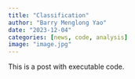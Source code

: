 ```yaml
---
title: "Classification"
author: "Barry Menglong Yao"
date: "2023-12-04"
categories: [news, code, analysis]
image: "image.jpg"
---
```


This is a post with executable code.
